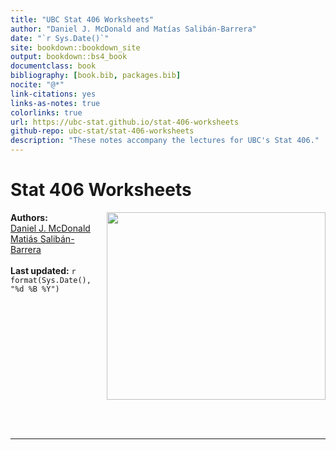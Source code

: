 ```yaml
--- 
title: "UBC Stat 406 Worksheets"
author: "Daniel J. McDonald and Matías Salibán-Barrera"
date: "`r Sys.Date()`"
site: bookdown::bookdown_site
output: bookdown::bs4_book
documentclass: book
bibliography: [book.bib, packages.bib]
nocite: "@*"
link-citations: yes
links-as-notes: true
colorlinks: true
url: https://ubc-stat.github.io/stat-406-worksheets
github-repo: ubc-stat/stat-406-worksheets
description: "These notes accompany the lectures for UBC's Stat 406."
---
```



# Stat 406 Worksheets {-}

<img src="cover.png" width="350" height="300" align="right" alt="" class="cover" /> **Authors:**<br>[Daniel J. McDonald](https://dajmcdon.github.io/)<br>[Matiás Salibán-Barrera](https://www.stat.ubc.ca/users/matias-salibian-barrera)<br><br>**Last updated:** `r format(Sys.Date(), "%d %B %Y")`

<br>
<br>
<br>
<br>
<br>
<br>
<br>
<br>
<br>
<br>
<br>
<br>
<hr>
